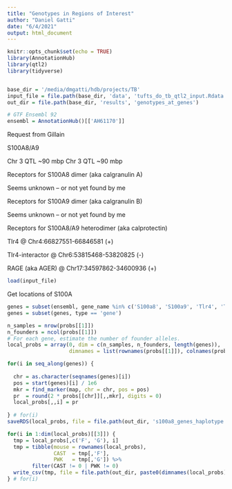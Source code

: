 ```yaml
---
title: "Genotypes in Regions of Interest"
author: "Daniel Gatti"
date: "6/4/2021"
output: html_document
---
```


```r
knitr::opts_chunk$set(echo = TRUE)
library(AnnotationHub)
library(qtl2)
library(tidyverse)


base_dir = '/media/dmgatti/hdb/projects/TB'
input_file = file.path(base_dir, 'data', 'tufts_do_tb_qtl2_input.Rdata')
out_dir = file.path(base_dir, 'results', 'genotypes_at_genes')

# GTF Ensembl 92
ensembl = AnnotationHub()[['AH61170']]
```

Request from Gillain

S100A8/A9

Chr 3 QTL ~90 mbp
Chr 3 QTL ~90 mbp

Receptors for S100A8 dimer (aka calgranulin A)

Seems unknown – or not yet found by me


Receptors for S100A9 dimer (aka calgranulin B)

Seems unknown – or not yet found by me

Receptors for S100A8/A9 heterodimer (aka calprotectin)

Tlr4 @ Chr4:66827551-66846581 (+)

Tlr4-interactor @ Chr6:53815468-53820825 (-)

RAGE (aka AGER) @ Chr17:34597862-34600936 (+)

```r
load(input_file)
```

Get locations of S100A

```r
genes = subset(ensembl, gene_name %in% c('S100a8', 'S100a9', 'Tlr4', 'Tril', 'Ager'))
genes = subset(genes, type == 'gene')

n_samples = nrow(probs[[1]])
n_founders = ncol(probs[[1]])
# For each gene, estimate the number of founder alleles.
local_probs = array(0, dim = c(n_samples, n_founders, length(genes)), 
                    dimnames = list(rownames(probs[[1]]), colnames(probs[[1]]), genes$gene_name))

for(i in seq_along(genes)) {
  
  chr = as.character(seqnames(genes)[i])
  pos = start(genes)[i] / 1e6
  mkr = find_marker(map, chr = chr, pos = pos)
  pr  = round(2 * probs[[chr]][,,mkr], digits = 0)
  local_probs[,,i] = pr
  
} # for(i)
saveRDS(local_probs, file = file.path(out_dir, 's100a8_genes_haplotype.rds'))
```


```r
for(i in 1:dim(local_probs)[[3]]) {
  tmp = local_probs[,c('F', 'G'), i]
  tmp = tibble(mouse = rownames(local_probs),
               CAST  = tmp[,'F'],
               PWK   = tmp[,'G']) %>% 
        filter(CAST != 0 | PWK != 0)
  write_csv(tmp, file = file.path(out_dir, paste0(dimnames(local_probs)[[3]][i], '_haplotypes.csv')))
} # for(i)
```

